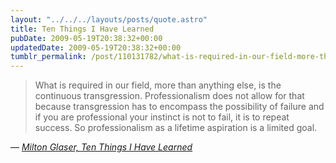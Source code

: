 ```yaml
---
layout: "../../../layouts/posts/quote.astro"
title: Ten Things I Have Learned
pubDate: 2009-05-19T20:38:32+00:00
updatedDate: 2009-05-19T20:38:32+00:00
tumblr_permalink: /post/110131782/what-is-required-in-our-field-more-than-anything
---
```


> What is required in our field, more than anything else, is the continuous transgression. Professionalism does not allow for that because transgression has to encompass the possibility of failure and if you are professional your instinct is not to fail, it is to repeat success. So professionalism as a lifetime aspiration is a limited goal.

— <cite>[Milton Glaser, _Ten Things I Have Learned_](https://www.miltonglaser.com/milton/c:essays/#3)</cite>
